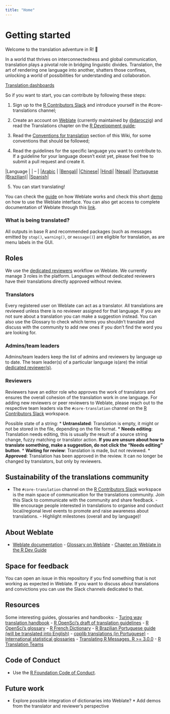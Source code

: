 ```yaml
---
title: "Home"
---
```


# Getting started

Welcome to the translation adventure in R! 🚀

In a world that thrives on interconnectedness and global communication, translation plays a pivotal role in bridging 
linguistic divides. Translation, the art of rendering one language into another, shatters those confines, unlocking a 
world of possibilities for understanding and collaboration.

[Translation dashboards](https://contributor.r-project.org/translations-dashboard/)

So if you want to start, you can contribute by following these steps:

1. Sign up to the [R Contributors Slack](https://contributor.r-project.org/slack) and introduce yourself in the 
#core-translations channel;

2. Create an account on [Weblate](https://translate.rx.studio/) (currently maintained by 
[@daroczig](https://twitter.com/daroczig)) and read the Translations chapter on the [R Development 
guide](https://contributor.r-project.org/rdevguide/);

3. Read the [Conventions for translation](https://github.com/r-devel/translations/wiki/Conventions-for-translations) 
section of this Wiki, for some conventions that should be followed;

4. Read the guidelines for the specific language you want to contribute to. If a guideline for your language doesn't 
exist yet, please feel free to submit a pull request and create it.

|Language | | -- | 
|[Arabic](https://github.com/r-devel/translations-dashboard/wiki/Arabic-specific-translations) | 
|[Bengali](https://github.com/r-devel/translations-dashboard/wiki/Bengali-specific-translations)| 
|[Chinese](https://github.com/r-devel/translations-dashboard/wiki/Chinese-specific-translations)| 
|[Hindi](https://github.com/r-devel/translations-dashboard/wiki/Hindi-specific-translations)| 
|[Nepali](https://github.com/r-devel/translations-dashboard/wiki/Nepali-specific-translations)|
|[Portuguese (Brazilian)](https://github.com/r-devel/translations-dashboard/wiki/Brazilian%E2%80%90Portugese-specific-translations)| 
|[Spanish](https://github.com/r-devel/translations-dashboard/wiki/Spanish-specific-translation)|

5. You can start translating!

You can check the 
[guide](https://contributor.r-project.org/rdevguide/message-translations.html#how-to-contribute-new-translations) on how 
Weblate works and check this short [demo](https://www.youtube.com/watch?v=VFwTn32MrBw) on how to use the Weblate 
interface. You can also get access to complete documentation of Weblate through this 
[link](https://docs.weblate.org/en/latest/).

### What is being translated?

All outputs in base R and recommended packages (such as messages emitted by `stop()`, 
`warning()`, or `message()`) are eligible for translation, as are menu labels in the GUI.

## Roles

We use the [dedicated reviewers](https://docs.weblate.org/en/latest/workflows.html#dedicated-reviewers) 
workflow on Weblate. We currently manage 3 roles in the platform. Languages without dedicated reviewers have their 
translations directly approved without review.

### Translators

Every registered user on Weblate can act as a translator. All translations are reviewed unless there is 
no reviewer assigned for that language. If you are not sure about a translation you can make a suggestion instead. You 
can also use the Glossary to check which terms you shouldn't translate and discuss with the community to add new ones if 
you don't find the word you are looking for. 

### Admins/team leaders

Admins/team leaders keep the list of admins and reviewers by language up to date. The team 
leader(s) of a particular language is(are) the initial [dedicated 
reviewer(s)](https://docs.weblate.org/en/latest/workflows.html#dedicated-reviewers).

### Reviewers

Reviewers have an editor role who approves the work of translators and ensures the overall cohesion of the 
translation work in one language. For adding new reviewers or peer reviewers to Weblate, please reach out to the 
respective team leaders via the `#core-translation` channel on the [R Contributors 
Slack](https://contributor.r-project.org/slack) workspace.

Possible state of a string: * **Untranslated**: Translation is empty, it might or not be stored in the file, depending 
on the file format. * **Needs editing**: Translation needs editing, this is usually the result of a source string 
change, fuzzy matching or translator action. **If you are unsure about how to translate something, make a suggestion, do 
not click the "Needs editing" button**. * **Waiting for review**: Translation is made, but not reviewed. * **Approved**: 
Translation has been approved in the review. It can no longer be changed by translators, but only by reviewers.

## Sustainability of the translations community

- The `#core-translation` channel on the [R Contributors Slack](https://contributor.r-project.org/slack) workspace is the main space of communication for the translations 
community. Join this Slack to communicate with the community and share feedback. - We encourage people interested in 
translations to organise and conduct local/regional level events to promote and raise awareness about translations. - 
Highlight milestones (overall and by language)!

## About Weblate

- [Weblate documentation](https://docs.weblate.org/en/latest/) - [Glossary on 
Weblate](https://translate.rx.studio/projects/r-project/glossary/)   - [Chapter on Weblate in the R Dev 
Guide](https://github.com/r-devel/rdevguide/pull/142)

## Space for feedback

You can open an issue in this repository if you find something that is not working as expected in Weblate. If you want 
to discuss about translations and convictions you can use the Slack channels dedicated to that.

## Resources

Some interesting guides, glossaries and handbooks:
- [Turing way translation handbook](https://the-turing-way.netlify.app/community-handbook/translation)
- [R OpenSci's draft of translation guidelines](https://translationguide.ropensci.org/)
- [R OpenSci's glossary](https://github.com/ropensci-review-tools/glossary/blob/master/glossary.csv)
- [R French Dictionary](https://github.com/phgrosjean/rfrench/blob/main/RFrenchDictionary.txt)
- [R Brazilian Portuguese guide (will be translated into English)](https://github.com/clente/pt-br)
- [cpplib translations (in Portuguese)](https://translationproject.org/latest/cpplib/pt_BR.po)
- [International statistical glossaries](https://www.cso.ie/en/methods/quality/statisticalglossary/)
- [Translating R Messages, R >= 3.0.0](https://developer.r-project.org/Translations30.html)
- [R Translation Teams](https://developer.r-project.org/TranslationTeams.html)

## Code of Conduct

- Use the [R Foundation Code of Conduct](https://www.r-project.org/coc-policy.html).

## Future work

* Explore possible integration of dictionaries into Weblate? * Add demos from the translator and 
reviewer's perspective
